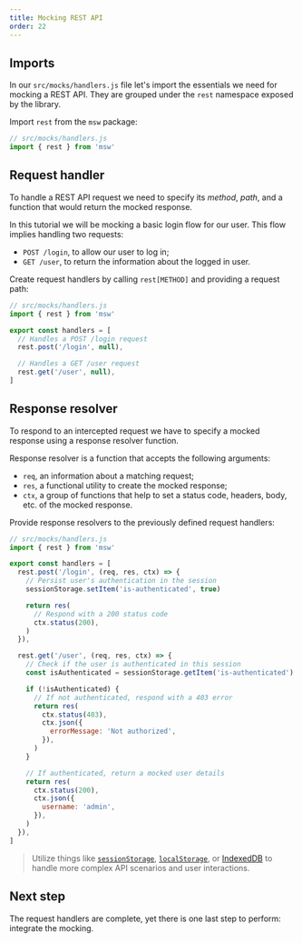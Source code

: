 ```yaml
---
title: Mocking REST API
order: 22
---
```


## Imports

In our `src/mocks/handlers.js` file let's import the essentials we need for mocking a REST API. They are grouped under the `rest` namespace exposed by the library.

<Action>
  Import <code>rest</code> from the <code>msw</code> package:
</Action>

```js showLineNumbers
// src/mocks/handlers.js
import { rest } from 'msw'
```

## Request handler

To handle a REST API request we need to specify its _method_, _path_, and a function that would return the mocked response.

In this tutorial we will be mocking a basic login flow for our user. This flow implies handling two requests:

- `POST /login`, to allow our user to log in;
- `GET /user`, to return the information about the logged in user.

<Action>
  Create request handlers by calling <code>rest[METHOD]</code> and providing a
  request path:
</Action>

```js showLineNumbers focusedLines=6,9
// src/mocks/handlers.js
import { rest } from 'msw'

export const handlers = [
  // Handles a POST /login request
  rest.post('/login', null),

  // Handles a GET /user request
  rest.get('/user', null),
]
```

## Response resolver

To respond to an intercepted request we have to specify a mocked response using a response resolver function.

Response resolver is a function that accepts the following arguments:

- `req`, an information about a matching request;
- `res`, a functional utility to create the mocked response;
- `ctx`, a group of functions that help to set a status code, headers, body, etc. of the mocked response.

<Action>
  Provide response resolvers to the previously defined request handlers:
</Action>

```js showLineNumbers focusedLines=9-12,21-25,30-35
// src/mocks/handlers.js
import { rest } from 'msw'

export const handlers = [
  rest.post('/login', (req, res, ctx) => {
    // Persist user's authentication in the session
    sessionStorage.setItem('is-authenticated', true)

    return res(
      // Respond with a 200 status code
      ctx.status(200),
    )
  }),

  rest.get('/user', (req, res, ctx) => {
    // Check if the user is authenticated in this session
    const isAuthenticated = sessionStorage.getItem('is-authenticated')

    if (!isAuthenticated) {
      // If not authenticated, respond with a 403 error
      return res(
        ctx.status(403),
        ctx.json({
          errorMessage: 'Not authorized',
        }),
      )
    }

    // If authenticated, return a mocked user details
    return res(
      ctx.status(200),
      ctx.json({
        username: 'admin',
      }),
    )
  }),
]
```

> Utilize things like [`sessionStorage`](https://developer.mozilla.org/en-US/docs/Web/API/Window/sessionStorage), [`localStorage`](https://developer.mozilla.org/en-US/docs/Web/API/Window/localStorage), or [IndexedDB](https://developer.mozilla.org/en-US/docs/Web/API/IndexedDB_API) to handle more complex API scenarios and user interactions.

## Next step

The request handlers are complete, yet there is one last step to perform: integrate the mocking.


<PageLink page={IntegratePage} url="/docs/getting-started/integrate" />
